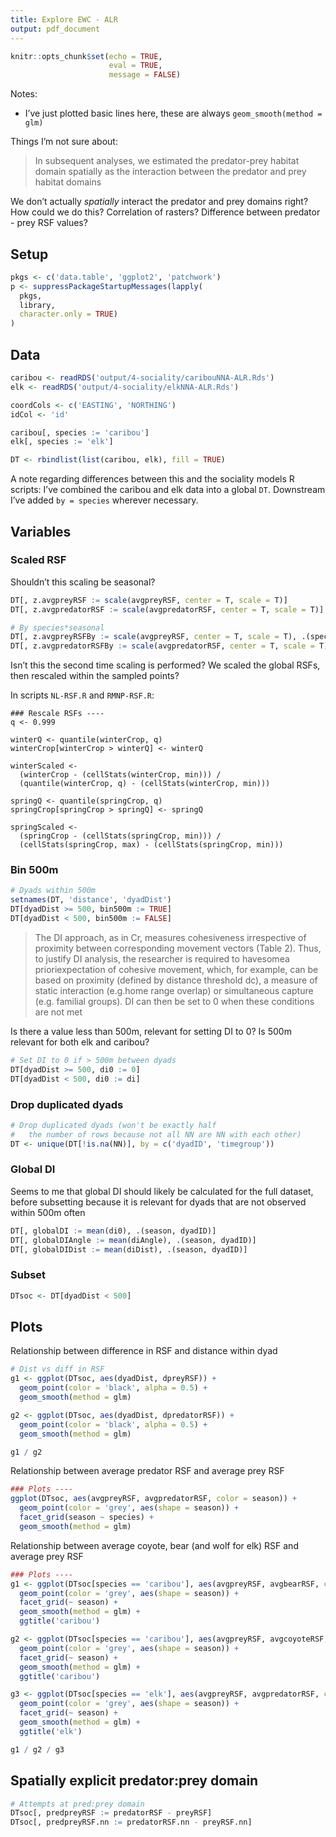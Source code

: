 ```yaml
---
title: Explore EWC - ALR
output: pdf_document
---
```


```r
knitr::opts_chunk$set(echo = TRUE,
                      eval = TRUE,
                      message = FALSE)
```


Notes:

* I've just plotted basic lines here, these are always `geom_smooth(method = glm)`


Things I'm not sure about:

> In subsequent analyses, we estimated the predator-prey habitat domain spatially as the interaction between the predator and prey habitat domains

We don't actually *spatially* interact the predator and prey domains right? How could we do this? Correlation of rasters? Difference between predator - prey RSF values?



## Setup 
```r
pkgs <- c('data.table', 'ggplot2', 'patchwork')
p <- suppressPackageStartupMessages(lapply(
  pkgs, 
  library, 
  character.only = TRUE)
)
```


## Data

```r
caribou <- readRDS('output/4-sociality/caribouNNA-ALR.Rds')
elk <- readRDS('output/4-sociality/elkNNA-ALR.Rds')

coordCols <- c('EASTING', 'NORTHING')
idCol <- 'id'

caribou[, species := 'caribou']
elk[, species := 'elk']

DT <- rbindlist(list(caribou, elk), fill = TRUE)
```

A note regarding differences between this and the sociality models R scripts: I've combined the caribou and elk data into a global `DT`. Downstream I've added `by = species` wherever necessary. 


## Variables

### Scaled RSF

Shouldn't this scaling be seasonal?


```r
DT[, z.avgpreyRSF := scale(avgpreyRSF, center = T, scale = T)]
DT[, z.avgpredatorRSF := scale(avgpredatorRSF, center = T, scale = T)]

# By species*seasonal 
DT[, z.avgpreyRSFBy := scale(avgpreyRSF, center = T, scale = T), .(species, season)]
DT[, z.avgpredatorRSFBy := scale(avgpredatorRSF, center = T, scale = T), .(species, season)]

```


Isn't this the second time scaling is performed? We scaled the global RSFs, then rescaled within the sampled points?

In scripts `NL-RSF.R` and `RMNP-RSF.R`:

```
### Rescale RSFs ----
q <- 0.999

winterQ <- quantile(winterCrop, q)
winterCrop[winterCrop > winterQ] <- winterQ

winterScaled <-
  (winterCrop - (cellStats(winterCrop, min))) /
  (quantile(winterCrop, q) - (cellStats(winterCrop, min)))

springQ <- quantile(springCrop, q)
springCrop[springCrop > springQ] <- springQ

springScaled <-
  (springCrop - (cellStats(springCrop, min))) /
  (cellStats(springCrop, max) - (cellStats(springCrop, min)))
```


### Bin 500m
```r
# Dyads within 500m 
setnames(DT, 'distance', 'dyadDist')
DT[dyadDist >= 500, bin500m := TRUE]
DT[dyadDist < 500, bin500m := FALSE]
```


> The DI approach, as in Cr,  measures  cohesiveness  irrespective  of  proximity between corresponding movement vectors (Table 2). Thus, to justify DI analysis, the researcher is required to havesomea prioriexpectation of cohesive movement, which, for example, can be based on proximity (defined by distance threshold dc), a measure of static interaction (e.g.home range overlap) or simultaneous capture (e.g. familial groups). DI can then be set to 0 when these conditions are not met


Is there a value less than 500m, relevant for setting DI to 0? Is 500m relevant for both elk and caribou?


```r

# Set DI to 0 if > 500m between dyads
DT[dyadDist >= 500, di0 := 0]
DT[dyadDist < 500, di0 := di]
```


### Drop duplicated dyads
```r
# Drop duplicated dyads (won't be exactly half 
#   the number of rows because not all NN are NN with each other)
DT <- unique(DT[!is.na(NN)], by = c('dyadID', 'timegroup'))
```



### Global DI
Seems to me that global DI should likely be calculated for the full dataset, before subsetting because it is relevant for dyads that are not observed within 500m often

```r
DT[, globalDI := mean(di0), .(season, dyadID)]
DT[, globalDIAngle := mean(diAngle), .(season, dyadID)]
DT[, globalDIDist := mean(diDist), .(season, dyadID)]
```



### Subset
```r
DTsoc <- DT[dyadDist < 500]
```


\newpage

## Plots

Relationship between difference in RSF and distance within dyad

```r
# Dist vs diff in RSF
g1 <- ggplot(DTsoc, aes(dyadDist, dpreyRSF)) +
  geom_point(color = 'black', alpha = 0.5) +
  geom_smooth(method = glm)

g2 <- ggplot(DTsoc, aes(dyadDist, dpredatorRSF)) +
  geom_point(color = 'black', alpha = 0.5) +
  geom_smooth(method = glm)

g1 / g2
```


\newpage

Relationship between average predator RSF and average prey RSF

```r
### Plots ----
ggplot(DTsoc, aes(avgpreyRSF, avgpredatorRSF, color = season)) + 
  geom_point(color = 'grey', aes(shape = season)) + 
  facet_grid(season ~ species) +
  geom_smooth(method = glm)
```



\newpage
Relationship between average coyote, bear (and wolf for elk) RSF and average prey RSF

```r
### Plots ----
g1 <- ggplot(DTsoc[species == 'caribou'], aes(avgpreyRSF, avgbearRSF, color = season)) + 
  geom_point(color = 'grey', aes(shape = season)) + 
  facet_grid(~ season) +
  geom_smooth(method = glm) + 
  ggtitle('caribou')

g2 <- ggplot(DTsoc[species == 'caribou'], aes(avgpreyRSF, avgcoyoteRSF, color = season)) + 
  geom_point(color = 'grey', aes(shape = season)) + 
  facet_grid(~ season) +
  geom_smooth(method = glm) + 
  ggtitle('caribou')

g3 <- ggplot(DTsoc[species == 'elk'], aes(avgpreyRSF, avgpredatorRSF, color = season)) + 
  geom_point(color = 'grey', aes(shape = season)) + 
  facet_grid(~ season) +
  geom_smooth(method = glm) + 
  ggtitle('elk')

g1 / g2 / g3
```



## Spatially explicit predator:prey domain

```r
# Attempts at pred:prey domain
DTsoc[, predpreyRSF := predatorRSF - preyRSF]
DTsoc[, predpreyRSF.nn := predatorRSF.nn - preyRSF.nn]
```